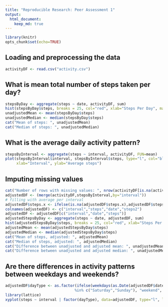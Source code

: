```yaml
---
title: "Reproducible Research: Peer Assessment 1"
output: 
  html_document:
    keep_md: true
---
```

```r
library(knitr)
opts_chunk$set(echo=TRUE)
```

## Loading and preprocessing the data
```r
activityDF <- read.csv("activity.csv")
```

## What is mean total number of steps taken per day?
```r
stepsByDay <- aggregate(steps ~ date, activityDF, sum)
hist(stepsByDay$steps, breaks = 25, col="red", xlab="Steps Per Day", main = "Histogram of steps frequency")
unadjustedMean <- mean(stepsByDay$steps)
unadjustedMedian <- median(stepsByDay$steps)
cat("Mean of steps: ", unadjustedMean)
cat("Median of steps: ", unadjustedMedian)
```


## What is the average daily activity pattern?
```r
stepsByInterval <- aggregate(steps ~ interval, activityDF, FUN=mean)
plot(stepsByInterval$interval, stepsByInterval$steps, type="l", col="blue", lwd=2, 
     xlab="Interval", ylab="Average steps")
```

## Imputing missing values
```r
cat("Number of rows with missing values: ", nrow(activityDF[is.na(activityDF$steps),]))
adjustedDF <- (merge(activityDF,stepsByInterval,by="interval"))
# filling with average per interval
adjustedDF$steps.x <- ifelse(is.na(adjustedDF$steps.x),adjustedDF$steps.y,adjustedDF$steps.x)
colnames(adjustedDF) <- c("interval","steps","date","steps2")
adjustedDF <- adjustedDF[c("interval","date","steps")]
adjustedStepsByDay <- aggregate(steps ~ date, adjustedDF, sum)
hist(adjustedStepsByDay$steps, breaks = 25, col="red", xlab="Steps Per Day", main = "Histogram of steps frequency")
adjustedMean <- mean(adjustedStepsByDay$steps)
adjustedMedian <- median(adjustedStepsByDay$steps)
cat("Mean of steps, adjusted: ", adjustedMean)
cat("Median of steps, adjusted: ", adjustedMedian)
cat("Difference between unadjusted and adjusted mean: ", unadjustedMean - adjustedMean)
cat("Difference between unadjusted and adjusted median: ", unadjustedMedian - adjustedMedian)
```

## Are there differences in activity patterns between weekdays and weekends?
```r
adjustedDF$dayType <- as.factor(ifelse(weekdays(as.Date(adjustedDF$date, "%Y-%m-%d")) 
                               %in% c("Saturday","Sunday"), "weekend", "weekday"))
library(lattice)
xyplot(steps ~ interval | factor(dayType), data=adjustedDF, type="l", layout=c(1,2))
```